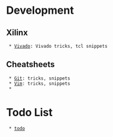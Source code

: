 
= Development =

== Xilinx ==
  * [[Vivado]]: Vivado tricks, tcl snippets 


== Cheatsheets ==
  * [[Git]]: tricks, snippets
  * [[Vim]]: tricks, snippets
  * 

= Todo List =
  * [[todo]] 



